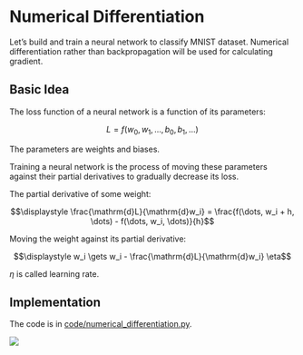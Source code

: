 # Numerical Differentiation

Let's build and train a neural network to classify MNIST dataset. Numerical differentiation rather than backpropagation will be used for calculating gradient.


## Basic Idea

The loss function of a neural network is a function of its parameters:

$$L = f(w_0, w_1, \dots, b_0, b_1, \dots)$$

The parameters are weights and biases.

Training a neural network is the process of moving these parameters against their partial derivatives to gradually decrease its loss.

The partial derivative of some weight:

$$\displaystyle \frac{\mathrm{d}L}{\mathrm{d}w_i} =
\frac{f(\dots, w_i + h, \dots) - f(\dots, w_i, \dots)}{h}$$

Moving the weight against its partial derivative:

$$\displaystyle w_i \gets w_i -
\frac{\mathrm{d}L}{\mathrm{d}w_i} \eta$$

$\eta$ is called learning rate.


## Implementation

The code is in [code/numerical_differentiation.py](https://github.com/flujoo/learning-deep-learning/blob/master/code/numerical_differentiation.py).

![](assets/numerical-differentiation/losses.png)
